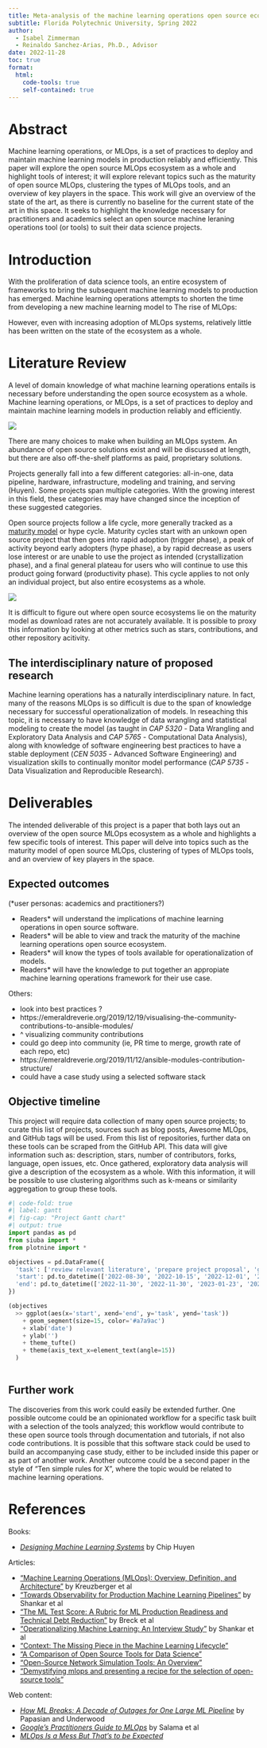 ```yaml
---
title: Meta-analysis of the machine learning operations open source ecosystem
subtitle: Florida Polytechnic University, Spring 2022
author: 
  - Isabel Zimmerman
  - Reinaldo Sanchez-Arias, Ph.D., Advisor
date: 2022-11-28
toc: true
format:
  html:
    code-tools: true
    self-contained: true
---
```


# Abstract

Machine learning operations, or MLOps, is a set of practices to deploy and maintain machine learning models in production reliably and efficiently. This paper will explore the open source MLOps ecosystem as a whole and highlight tools of interest; it will explore relevant topics such as the maturity of open source MLOps, clustering the types of MLOps tools, and an overview of key players in the space. This work will give an overview of the state of the art, as there is currently no baseline for the current state of the art in this space. It seeks to highlight the knowledge necessary for practitioners and academics select an open source machine leraning operations tool (or tools) to suit their data science projects.

# Introduction

With the proliferation of data science tools, an entire ecosystem of frameworks to bring the subsequent machine learning models to production has emerged. Machine learning operations attempts to shorten the time from developing a new machine learning model to  The rise of MLOps:

<script type="text/javascript" src="https://ssl.gstatic.com/trends_nrtr/3140_RC01/embed_loader.js"></script> <script type="text/javascript"> trends.embed.renderExploreWidget("TIMESERIES", {"comparisonItem":[{"keyword":"/g/11h1vbjpbg","geo":"US","time":"today 5-y"}],"category":0,"property":""}, {"exploreQuery":"date=today%205-y&geo=US&q=%2Fg%2F11h1vbjpbg","guestPath":"https://trends.google.com:443/trends/embed/"}); </script>

However, even with increasing adoption of MLOps systems, relatively little has been written on the state of the ecosystem as a whole.


# Literature Review

A level of domain knowledge of what machine learning operations entails is necessary before understanding the open source ecosystem as a whole. Machine learning operations, or MLOps, is a set of practices to deploy and maintain machine learning models in production reliably and efficiently. 

![](https://i0.wp.com/www.phdata.io/wp-content/uploads/2021/07/code-validate-deploy-loop-1536x639.png)

There are many choices to make when building an MLOps system. An abundance of open source solutions exist and will be discussed at length, but there are also off-the-shelf platforms as paid, proprietary solutions. 

Projects generally fall into a few different categories: all-in-one, data pipeline, hardware, infrastructure, modeling and training, and serving (Huyen). Some projects span multiple categories. With the growing interest in this field, these categories may have changed since the inception of these suggested categories. 

Open source projects follow a life cycle, more generally tracked as a [maturity model](https://open-source-quality.github.io/2018/02/01/open-source-maturity-model.html) or hype cycle. Maturity cycles start with an unkown open source project that then goes into rapid adoption (trigger phase), a peak of activity beyond early adopters (hype phase), a by rapid decrease as users lose interest or are unable to use the project as intended (crystallization phase), and a final general plateau for users who will continue to use this product going forward (productivity phase). This cycle applies to not only an individual project, but also entire ecosystems as a whole.

![](https://open-source-quality.github.io/hype-cycle-chart.png)

It is difficult to figure out where open source ecosystems lie on the maturity model as download rates are not accurately available. It is possible to proxy this information by looking at other metrics such as stars, contributions, and other repository acitivity.


## The interdisciplinary nature of proposed research

Machine learning operations has a naturally interdisciplinary nature. In fact, many of the reasons MLOps is so difficult is due to the span of knowledge necessary for successful operationalization of models. In reseaching this topic, it is necessary to have knowledge of data wrangling and statistical modeling to create the model (as taught in *CAP 5320* - Data Wrangling and Exploratory Data Analysis and *CAP 5765* - Computational Data Analysis), along with knowledge of software engineering best practices to have a stable deployment (*CEN 5035* - Advanced Software Engineering) and visualization skills to continually monitor model performance (*CAP 5735* - Data Visualization and Reproducible Research).

# Deliverables

The intended deliverable of this project is a paper that both lays out an overview of the open source MLOps ecosystem as a whole and highlights a few specific tools of interest. This paper will delve into topics such as the maturity model of open source MLOps, clustering of types of MLOps tools, and an overview of key players in the space.

## Expected outcomes

(*user personas: academics and practitioners?)

- Readers* will understand the implications of machine learning operations in open source software.
- Readers* will be able to view and track the maturity of the machine learning operations open source ecosystem.
- Readers* will know the types of tools available for operationalization of models.
- Readers* will have the knowledge to put together an appropiate machine learning operations framework for their use case.

Others:

- look into best practices ?
- https://emeraldreverie.org/2019/12/19/visualising-the-community-contributions-to-ansible-modules/
- ^ visualizing community contributions
- could go deep into community (ie, PR time to merge, growth rate of each repo, etc)
- https://emeraldreverie.org/2019/11/12/ansible-modules-contribution-structure/
- could have a case study using a selected software stack

## Objective timeline

This project will require data collection of many open source projects; to curate this list of projects, sources such as blog posts, Awesome MLOps, and GitHub tags will be used. From this list of repositories, further data on these tools can be scraped from the GitHub API. This data will give information such as: description, stars, number of contributors, forks, language, open issues, etc. Once gathered, exploratory data analysis will give a description of the ecosystem as a whole. With this information, it will be possible to use clustering algorithms such as k-means or similarity aggregation to group these tools. 

```python
#| code-fold: true
#| label: gantt
#| fig-cap: "Project Gantt chart"
#| output: true
import pandas as pd
from siuba import *
from plotnine import *

objectives = pd.DataFrame({
  'task': ['review relevant literature', 'prepare project proposal', 'gather data', 'data cleaning and exploration', 'build maturity models', 'build clustering models', 'aggregate visual report'],
  'start': pd.to_datetime(['2022-08-30', '2022-10-15', '2022-12-01', '2023-01-09', '2023-02-27', '2023-02-27', '2023-03-17']),
  'end': pd.to_datetime(['2022-11-30', '2022-11-30', '2023-01-23', '2023-02-27', '2023-03-27', '2023-03-27', '2023-04-17'])
})

(objectives
  >> ggplot(aes(x='start', xend='end', y='task', yend='task'))
    + geom_segment(size=15, color='#a7a9ac')
    + xlab('date')
    + ylab('')
    + theme_tufte()
    + theme(axis_text_x=element_text(angle=15))
  )
 

```

## Further work

The discoveries from this work could easily be extended further. One possible outcome could be an opinionated workflow for a specific task built with a selection of the tools analyzed; this workflow would contribute to these open source tools through documentation and tutorials, if not also code contributions. It is possible that this software stack could be used to build an accompanying case study, either to be included inside this paper or as part of another work. Another outcome could be a second paper in the style of "Ten simple rules for X", where the topic would be related to machine learning operations.

# References

Books:

-   [*Designing Machine Learning Systems*](https://www.oreilly.com/library/view/designing-machine-learning/9781098107956/) by Chip Huyen

Articles:

-   ["Machine Learning Operations (MLOps): Overview, Definition, and Architecture"](https://arxiv.org/abs/2205.02302) by Kreuzberger et al
-   ["Towards Observability for Production Machine Learning Pipelines"](https://arxiv.org/pdf/2108.13557.pdf) by Shankar et al
-   ["The ML Test Score: A Rubric for ML Production Readiness and Technical Debt Reduction"](https://static.googleusercontent.com/media/research.google.com/en//pubs/archive/aad9f93b86b7addfea4c419b9100c6cdd26cacea.pdf) by Breck et al
-   ["Operationalizing Machine Learning: An Interview Study"](https://arxiv.org/pdf/2209.09125.pdf) by Shankar et al
-   ["Context: The Missing Piece in the Machine Learning Lifecycle"](https://rise.cs.berkeley.edu/wp-content/uploads/2019/02/Flor_CMI_18_CameraReady.pdf)
-   ["A Comparison of Open Source Tools for Data Science"](http://jisar.org/2016-9/n2/JISARv9n2p4.pdf)
-   ["Open-Source Network Simulation Tools: An Overview"](https://www.researchgate.net/profile/Mangesh-Ghonge/publication/249998863_Open-Source_Network_Simulation_Tools_An_Overview/links/0046351e8eec948156000000/Open-Source-Network-Simulation-Tools-An-Overview.pdf)
-   ["Demystifying mlops and presenting a recipe for the selection of open-source tools"](https://www.mdpi.com/2076-3417/11/19/8861)


Web content:

-   [*How ML Breaks: A Decade of Outages for One Large ML Pipeline*](https://www.youtube.com/watch?v=hBMHohkRgAA) by Papasian and Underwood
-   [*Google's Practitioners Guide to MLOps*](https://services.google.com/fh/files/misc/practitioners_guide_to_mlops_whitepaper.pdf) by Salama et al
-   [*MLOps Is a Mess But That's to be Expected*](https://www.mihaileric.com/posts/mlops-is-a-mess/)

